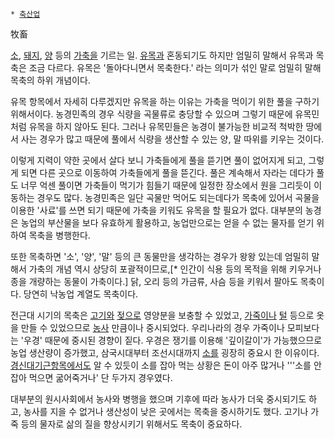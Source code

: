  * [[축산업]]

牧畜

[[소]], [[돼지]], [[양]] 등의 [[가축]]을 기르는 일. [[유목]]과 혼동되기도 하지만 엄밀히 말해서 유목과 목축은 조금 다르다. 유목은 '돌아다니면서 목축한다.' 라는 의미가 섞인 말로 엄밀히 말해 목축의 하위 개념이다.

유목 항목에서 자세히 다루겠지만 유목을 하는 이유는 가축을 먹이기 위한 풀을 구하기 위해서이다. 농경민족의 경우 식량을 곡물류로 충당할 수 있으며 그렇기 때문에 유목민처럼 유목을 하지 않아도 된다. 그러나 유목민들은 농경이 불가능한 비교적 척박한 땅에서 사는 경우가 많고 때문에 풀에서 식량을 생산할 수 있는 양, 말 따위를 키우는 것이다. 

이렇게 지력이 약한 곳에서 살다 보니 가축들에게 풀을 뜯기면 풀이 없어지게 되고, 그렇게 되면 다른 곳으로 이동하여 가축들에게 풀을 뜯긴다. 풀은 계속해서 자라는 데다가 풀도 너무 억센 풀이면 가축들이 먹기가 힘들기 때문에 일정한 장소에서 원을 그리듯이 이동하는 경우도 많다. 농경민족은 일단 곡물만 먹어도 되는데다가 목축에 있어서 곡물을 이용한 '사료'를 쓰면 되기 때문에 가축을 키워도 유목을 할 필요가 없다. 대부분의 농경은 농업의 부산물을 보다 유효하게 활용하고, 농업만으로는 얻을 수 없는 물자를 얻기 위하여 목축을 병행한다.

또한 목축하면 '소', '양', '말' 등의 큰 동물만을 생각하는 경우가 왕왕 있는데 엄밀히 말해서 가축의 개념 역시 상당히 포괄적이므로,[* 인간이 식용 등의 목적을 위해 키우거나 종을 개량하는 동물이 가축이다.] 닭, 오리 등의 가금류, 사슴 등을 키워서 팔아도 목축이다. 당연히 낙농업 계열도 목축이다.

전근대 시기의 목축은 [[고기]]와 [[젖]]으로 영양분을 보충할 수 있었고, [[가죽]]이나 [[털]] 등으로 옷을 만들 수 있었으므로 [[농사]] 만큼이나 중시되었다. 우리나라의 경우 가죽이나 모피보다는 '우경' 때문에 중시된 경향이 짙다. 우경은 쟁기를 이용해 '깊이갈이'가 가능했으므로 농업 생산량이 증가했고, 삼국시대부터 조선시대까지 [[소]]를 굉장히 중요시 한 이유이다. [[경신대기근]]항목에서도 알 수 있듯이 소를 잡아 먹는 상황은 돈이 아주 많거나 '''소를 안 잡아 먹으면 굶어죽거나' 단 두가지 경우였다.

대부분의 원시사회에서 농사와 병행을 했으며 기후에 따라 농사가 더욱 중시되기도 하고, 농사를 지을 수 없거나 생산성이 낮은 곳에서는 목축을 중시하기도 했다. 고기나 가죽 등의 물자로 삶의 질을 향상시키기 위해서도 목축이 중요하다. 
